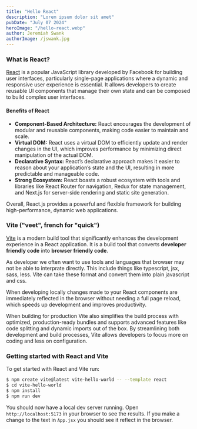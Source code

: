 ```yaml
---
title: "Hello React"
description: "Lorem ipsum dolor sit amet"
pubDate: "July 07 2024"
heroImage: "/hello-react.webp"
author: Jeremiah Swank
authorImage: /jswank.jpg
---
```


### What is React?

[React](https://react.dev/) is a popular JavaScript library developed by Facebook for building user interfaces, particularly single-page applications where a dynamic and responsive user experience is essential. It allows developers to create reusable UI components that manage their own state and can be composed to build complex user interfaces.

#### Benefits of React

* **Component-Based Architecture:** React encourages the development of modular and reusable components, making code easier to maintain and scale.
* **Virtual DOM:** React uses a virtual DOM to efficiently update and render changes in the UI, which improves performance by minimizing direct manipulation of the actual DOM.
* **Declarative Syntax:** React’s declarative approach makes it easier to reason about your application’s state and the UI, resulting in more predictable and manageable code.
* **Strong Ecosystem:** React boasts a robust ecosystem with tools and libraries like React Router for navigation, Redux for state management, and Next.js for server-side rendering and static site generation.

Overall, React.js provides a powerful and flexible framework for building high-performance, dynamic web applications.

### Vite ("veet", french for "quick")

[Vite](https://vitejs.dev/) is a modern build tool that significantly enhances the development experience in a React application. It is a build tool that converts **developer friendly code** into **browser friendly code**.

As developer we often want to use tools and languages that browser may not be able to interprate directly. This include things like typescript, jsx, sass, less. Vite can take these format and convert them into plain javascript and css.

When developing locally changes made to your React components are immediately reflected in the browser without needing a full page reload, which speeds up development and improves productivity. 

When building for production Vite also simplifies the build process with optimized, production-ready bundles and supports advanced features like code splitting and dynamic imports out of the box. By streamlining both development and build processes, Vite allows developers to focus more on coding and less on configuration.

### Getting started with React and Vite

To get started with React and Vite run:

```bash
$ npm create vite@latest vite-hello-world -- --template react
$ cd vite-hello-world
$ npm install
$ npm run dev
```
You should now have a local dev server running. Open ` http://localhost:5173` in your browser to see the results. If you make a change to the text in `App.jsx` you should see it reflect in the browser.